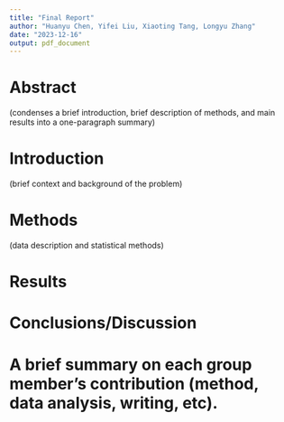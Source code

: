 ```yaml
---
title: "Final Report"
author: "Huanyu Chen, Yifei Liu, Xiaoting Tang, Longyu Zhang"
date: "2023-12-16"
output: pdf_document
---
```


# Abstract

(condenses a brief introduction, brief description of methods, and main results into a one-paragraph summary)

# Introduction
(brief context and background of the problem)

# Methods
(data description and statistical methods)

# Results

# Conclusions/Discussion

# A brief summary on each group member’s contribution (method, data analysis, writing, etc).